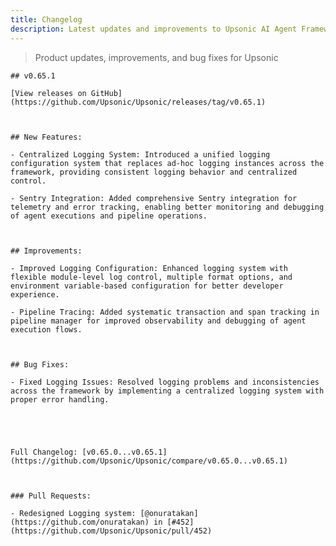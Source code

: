 ```yaml
---
title: Changelog
description: Latest updates and improvements to Upsonic AI Agent Framework
---
```


> Product updates, improvements, and bug fixes for Upsonic

<Update label="Oct 20, 2025">

	## v0.65.1

	[View releases on GitHub](https://github.com/Upsonic/Upsonic/releases/tag/v0.65.1)

	

	## New Features:

	- Centralized Logging System: Introduced a unified logging configuration system that replaces ad-hoc logging instances across the framework, providing consistent logging behavior and centralized control.

	- Sentry Integration: Added comprehensive Sentry integration for telemetry and error tracking, enabling better monitoring and debugging of agent executions and pipeline operations.

	

	## Improvements:

	- Improved Logging Configuration: Enhanced logging system with flexible module-level log control, multiple format options, and environment variable-based configuration for better developer experience.

	- Pipeline Tracing: Added systematic transaction and span tracking in pipeline manager for improved observability and debugging of agent execution flows.

	

	## Bug Fixes:

	- Fixed Logging Issues: Resolved logging problems and inconsistencies across the framework by implementing a centralized logging system with proper error handling.

	

	

	Full Changelog: [v0.65.0...v0.65.1](https://github.com/Upsonic/Upsonic/compare/v0.65.0...v0.65.1)

	

	### Pull Requests:

	- Redesigned Logging system: [@onuratakan](https://github.com/onuratakan) in [#452](https://github.com/Upsonic/Upsonic/pull/452)

</Update>

